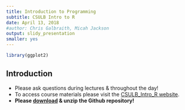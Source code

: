 ```yaml
---
title: Introduction to Programming
subtitle: CSULB Intro to R
date: April 13, 2018
#author: Chris Galbraith, Micah Jackson
output: slidy_presentation
smaller: yes
---
```


```r
library(ggplot2)
```


## Introduction 
+ Please ask questions during lectures & throughout the day!
+ To access course materials please visit the [CSULB_Intro_R website](https://datumu.github.io/CSULB_Intro_R/).
+ **Please [download](https://github.com/datumU/CSULB_Intro_R/archive/master.zip) & unzip the Github repository!**


